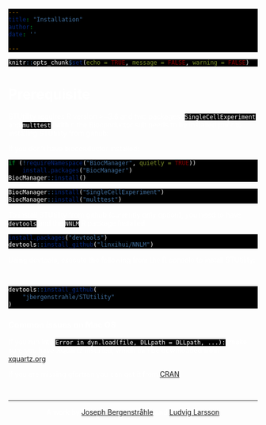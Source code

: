 ```yaml
---
title: "Installation"
author:
date: ''

---
```


<style type="text/css">
div.main-container {
  background-color: #000000 !important;
  max-width: 1400px;
  margin-left: auto;
  margin-right: auto;
}
</style>
<style>
#TOC {
  background: url("https://www.spatialresearch.org/wp-content/uploads/2019/09/str-logo-spatial_research_3@2x.png");
  background-size: contain;
  padding-top: 100px !important;
  background-repeat: no-repeat;
  op: 5%;
  opacity: 0.8;
  width: 500px;
  color: white;
  border-color: #000000 !important;
}
</style>

<style> code, pre{
  background-color: #000000 !important;
  color: white !important;
}
</style>
<style> 
body {
  color: white
}
</style>




```r
knitr::opts_chunk$set(echo = TRUE, message = FALSE, warning = FALSE)
```

# Prerequisite

STUtility requires R version >=3.6 and two packages (`SingleCellExperiment` and `multtest`) within the Bioconductor suit needs to be installed prior to installing STUtility from github:

If you don't have bioconductor installed:
```r
if (!requireNamespace("BiocManager", quietly = TRUE))
    install.packages("BiocManager")
BiocManager::install()
```

```r

BiocManager::install("SingleCellExperiment")
BiocManager::install("multtest")

```

To install STUtility from github (currently only option), you need to have `devtools` and the `NNLM` R package installed:

```r

install.packages("devtools")
devtools::install_github("linxihui/NNLM")

```

Using devtools, execute the following from the R console to install STUtility:

<br>
```r

devtools::install_github(
    "jbergenstrahle/STUtility"
)

```


### Common issues on Mac OS

If you run into `Error in dyn.load(file, DLLpath = DLLpath, ...):`, make sure you have XQuartz installed, which can be downloaded from [xquartz.org](https://www.xquartz.org/)

If you are missing gfortran you can get it from [CRAN](https://cran.r-project.org/bin/macosx/tools/)

&nbsp;
<hr />
<p style="text-align: center;">A work by <a href="j.bergenstrahle@scilifelab.se">Joseph Bergenstråhle</a> and <a href="ludvig.larsson@scilifelab.se">Ludvig Larsson</a></p>

<!-- Add icon library -->
<link rel="stylesheet" href="https://cdnjs.cloudflare.com/ajax/libs/font-awesome/4.7.0/css/font-awesome.min.css">

<!-- Add font awesome icons -->
<p style="text-align: center;">
    <a href="https://www.spatialresearch.org" class="fa fa-beer"></a>
</p>

&nbsp;
